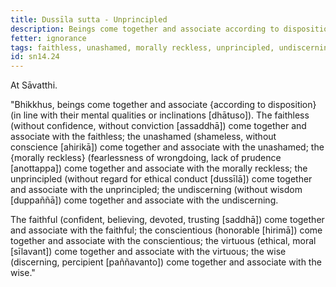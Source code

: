 ```yaml
---
title: Dussīla sutta - Unprincipled
description: Beings come together and associate according to disposition. The unprincipled come together and associate with the unprincipled, the virtuous come together and associate with the virtuous, and other pairs of dispositions are mentioned.
fetter: ignorance
tags: faithless, unashamed, morally reckless, unprincipled, undiscerning, faithful, conscientious, virtuous, wise, beings, friendship, sn, sn12-21, sn14
id: sn14.24
---
```


At Sāvatthi.

"Bhikkhus, beings come together and associate \{according to disposition} (in line with their mental qualities or inclinations [dhātuso]). The faithless (without confidence, without conviction [assaddhā]) come together and associate with the faithless; the unashamed (shameless, without conscience [ahirikā]) come together and associate with the unashamed; the \{morally reckless} (fearlessness of wrongdoing, lack of prudence [anottappa]) come together and associate with the morally reckless; the unprincipled (without regard for ethical conduct [dussīlā]) come together and associate with the unprincipled; the undiscerning (without wisdom [duppaññā]) come together and associate with the undiscerning.

The faithful (confident, believing, devoted, trusting [saddhā]) come together and associate with the faithful; the conscientious (honorable [hirimā]) come together and associate with the conscientious; the virtuous (ethical, moral [sīlavant]) come together and associate with the virtuous; the wise (discerning, percipient [paññavanto]) come together and associate with the wise."